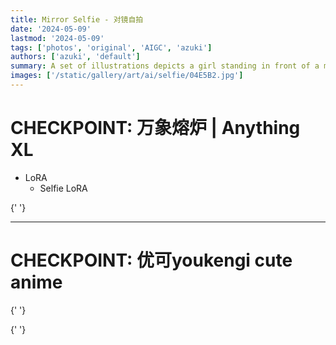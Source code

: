 ```yaml
---
title: Mirror Selfie - 对镜自拍
date: '2024-05-09'
lastmod: '2024-05-09'
tags: ['photos', 'original', 'AIGC', 'azuki']
authors: ['azuki', 'default']
summary: A set of illustrations depicts a girl standing in front of a mirror taking a picture of herself.
images: ['/static/gallery/art/ai/selfie/04E5B2.jpg']
---
```


# CHECKPOINT: 万象熔炉 | Anything XL

- LoRA
  - Selfie LoRA

<div className="flex grid grid-cols-2 gap-8">
  <Photo alt="smiles with phone covers half of face" 
  src="/static/gallery/art/ai/selfie/04E5B2.jpg"
  width={832} height={1216} />

{' '}

<Photo
  alt="expressionless with phone raised above"
  src="/static/gallery/art/ai/selfie/EE3041.jpg"
  width={832}
  height={1216}
/>

  <Photo alt="smiles and lean forward" 
  src="/static/gallery/art/ai/selfie/75A575.jpg"
  width={832} height={1216} />
</div>

---

# CHECKPOINT: 优可youkengi cute anime

<div className="flex grid grid-cols-2 gap-8">
  <Photo alt="highres" 
  src="/static/gallery/art/ai/selfie/205dc9.png"
  width={1024} height={1536} />

{' '}

<Photo alt="flowers" src="/static/gallery/art/ai/selfie/126348.png" width={1024} height={1536} />

{' '}

<Photo
  alt="hands on waist"
  src="/static/gallery/art/ai/selfie/a095eb.png"
  width={1024}
  height={1536}
/>

  <Photo alt="hands in pocket " 
  src="/static/gallery/art/ai/selfie/3fe904.png"
  width={1024} height={1536} />
</div>
